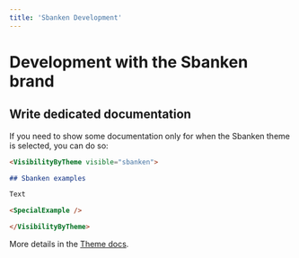 ```yaml
---
title: 'Sbanken Development'
---
```


# Development with the Sbanken brand

## Write dedicated documentation

If you need to show some documentation only for when the Sbanken theme is selected, you can do so:

```md
<VisibilityByTheme visible="sbanken">

## Sbanken examples

Text

<SpecialExample />

</VisibilityByTheme>
```

More details in the [Theme docs](/uilib/usage/customisation/theming).
